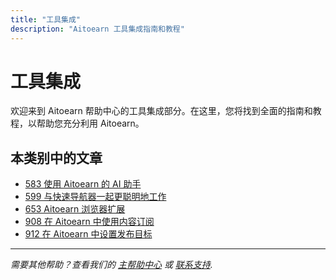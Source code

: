 ```yaml
---
title: "工具集成"
description: "Aitoearn 工具集成指南和教程"
---
```


# 工具集成

欢迎来到 Aitoearn 帮助中心的工具集成部分。在这里，您将找到全面的指南和教程，以帮助您充分利用 Aitoearn。

## 本类别中的文章

- [583 使用 Aitoearn 的 AI 助手](583-using-aitoearns-ai-assistant)
- [599 与快速导航器一起更聪明地工作](599-work-smarter-与-quick-navigator)
- [653 Aitoearn 浏览器扩展](653-aitoearn-浏览器-扩展)
- [908 在 Aitoearn 中使用内容订阅](908-using-内容-feeds-在-aitoearn)
- [912 在 Aitoearn 中设置发布目标](912-setting-posting-goals-在-aitoearn)

---

*需要其他帮助？查看我们的 [主帮助中心](/en/帮助-中心) 或 [联系支持](mailto:hello@aitoearn.com).*
